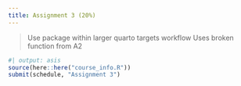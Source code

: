 ```yaml
---
title: Assignment 3 (20%)
---
```


> Use package within larger quarto targets workflow Uses broken function from A2

```r
#| output: asis
source(here::here("course_info.R"))
submit(schedule, "Assignment 3")
```
